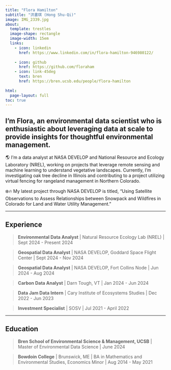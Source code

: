 ```yaml
---
title: "Flora Hamilton"
subtitle: "洪書琪 (Hong Shu-Qi)"
image: IMG_2339.jpg
about: 
  template: trestles
  image-shape: rectangle
  image-width: 15em
  links:
    - icon: linkedin
      href: https://www.linkedin.com/in/flora-hamilton-946980122/
      
    - icon: github
      href: https://github.com/floraham
    - icon: link-45deg
      text: bren
      href: https://bren.ucsb.edu/people/flora-hamilton
      
html:
  page-layout: full
toc: true
---
```


## I'm Flora, an environmental data scientist who is enthusiastic about leveraging data at scale to provide insights for thoughtful environmental management. 

🌎 I'm a data analyst at NASA DEVELOP and National Resource and Ecology Laboratory (NREL), working on projects that leverage remote sensing and machine learning to understand vegetative landscapes. Currently, I'm investigating oak tree decline in Illinois and contributing to a project utilizing virtual fencing for rangeland management in Northern Colorado. 

❄️🔥 My latest project through NASA DEVELOP is titled, "Using Satellite Observations to Assess Relationships between Snowpack and Wildfires in Colorado for Land and Water Utility Management."



------------------------------------------------------------------------

## Experience

> **Environmental Data Analyst** \| Natural Resource Ecology Lab (NREL) \| Sept 2024 - Present 2024 

> **Geospatial Data Analyst** \| NASA DEVELOP, Goddard Space Flight Center \| Sept 2024 - Nov 2024 

> **Geospatial Data Analyst** \| NASA DEVELOP, Fort Collins Node \| Jun 2024 - Aug 2024 

> **Carbon Data Analyst** \| Darn Tough, VT \| Jan 2024 - Jun 2024 

> **Data Jam Data Intern** \| Cary Institute of Ecosystems Studies \| Dec 2022 - Jun 2023

> **Investment Specialist** \| SOSV \| Jul 2021 - April 2022


------------------------------------------------------------------------

## Education

> **Bren School of Environmental Science & Management, UCSB** \| Master of Environmental Data Science \| June 2024

> **Bowdoin College** \| Brunswick, ME \| BA in Mathematics and Environmental Studies, Economics Minor \| Aug 2014 - May 2021


